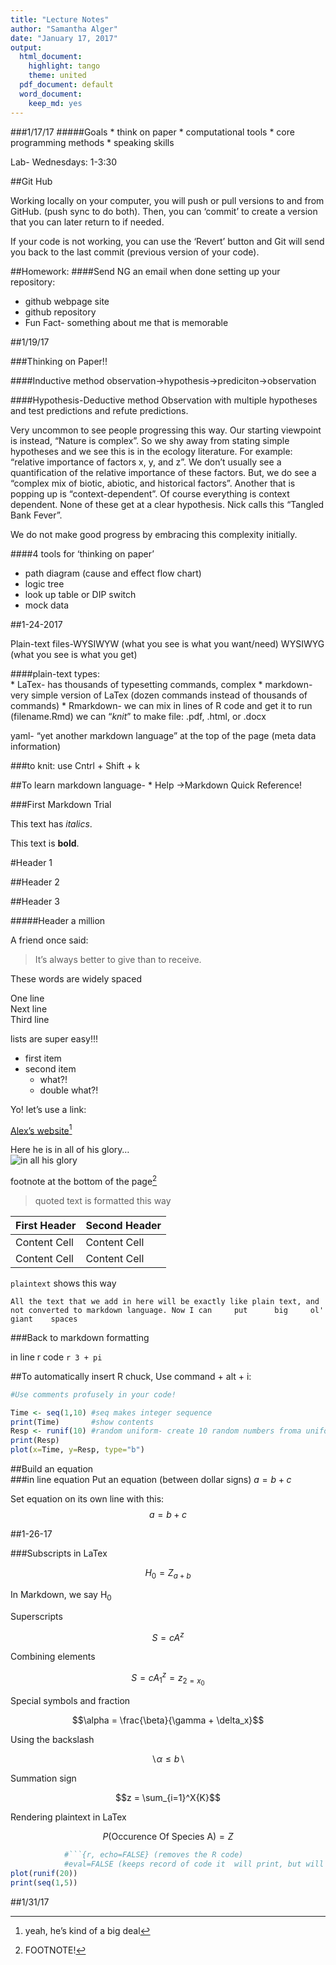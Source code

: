```yaml
---
title: "Lecture Notes"
author: "Samantha Alger"
date: "January 17, 2017"
output:
  html_document:
    highlight: tango
    theme: united
  pdf_document: default
  word_document:
    keep_md: yes
---
```


###1/17/17
#####Goals
* think on paper
* computational tools
* core programming methods
* speaking skills

Lab- Wednesdays: 1-3:30

##Git Hub

Working locally on your computer, you will push or pull versions to and from GitHub. (push sync to do both). Then, you can ‘commit’ to create a version that you can later return to if needed. 

If your code is not working, you can use the ‘Revert’ button and Git will send you back to the last commit (previous version of your code). 

##Homework:
####Send NG an email when done setting up your repository:

* github webpage site
* github repository
* Fun Fact- something about me that is memorable

##1/19/17

###Thinking on Paper!!

####Inductive method
observation->hypothesis->prediciton->observation

####Hypothesis-Deductive method
Observation with multiple hypotheses and test predictions and refute predictions. 

Very uncommon to see people progressing this way. Our starting viewpoint is instead, "Nature is complex". So we shy away from stating simple hypotheses and we see this is in the ecology literature. For example: "relative importance of factors x, y, and z". We don't usually see a quantification of the relative importance of these factors. But, we do see a "complex mix of biotic, abiotic, and historical factors". Another that is popping up is "context-dependent". Of course everything is context dependent. None of these get at a clear hypothesis. Nick calls this "Tangled Bank Fever". 

We do not make good progress by embracing this complexity initially.

####4 tools for 'thinking on paper'

* path diagram (cause and effect flow chart)
* logic tree
* look up table or DIP switch
* mock data

##1-24-2017

Plain-text files-WYSIWYW (what you see is what you want/need)
WYSIWYG (what you see is what you get)

####plain-text types:  
  * LaTex- has thousands of typesetting commands, complex
  * markdown- very simple version of LaTex (dozen commands instead of thousands of commands)
  * Rmarkdown- we can mix in lines of R code and get it to run (filename.Rmd)
         we can "*knit*" to make file: .pdf, .html, or .docx
  
  yaml- "yet another markdown language" at the top of the page (meta data information)
  
###to knit: use Cntrl + Shift + k

##To learn markdown language-
* Help ->Markdown Quick Reference!


###First Markdown Trial


This text has *italics*.

This text is **bold**.

#Header 1

##Header 2

##Header 3

#####Header a million

A friend once said:

>It's always better to give
>than to receive.

These   words   are widely    spaced

One line  
Next line  
Third line  


lists are super easy!!!   

* first item  
* second item  
     + what?!  
     + double what?!  
     
Yo! let's use a link:  

[Alex's website](http://stars2come.com/wp-content/uploads/2010/03/100_3841-300x225.jpg)^[yeah, he's kind of a big deal]

Here he is in all of his glory...  
![in all his glory](Burnham.jpg)

footnote at the bottom of the page^[FOOTNOTE!]

> quoted text is formatted this way

First Header  | Second Header
------------- | -------------
Content Cell  | Content Cell
Content Cell  | Content Cell

`plaintext` shows this way

```
All the text that we add in here will be exactly like plain text, and not converted to markdown language. Now I can     put      big     ol'     giant    spaces    

```
###Back to markdown formatting

in line r code `r 3 + pi`


##To automatically insert R chuck, Use command + alt + i:
```r
#Use comments profusely in your code!

Time <- seq(1,10) #seq makes integer sequence
print(Time)       #show contents
Resp <- runif(10) #random uniform- create 10 random numbers froma uniform distribution
print(Resp)
plot(x=Time, y=Resp, type="b")
```


##Build an equation   
###in line equation
Put an equation (between dollar signs) $a = b + c$

Set equation on its own line with this:   
$$a = b + c$$

##1-26-17

###Subscripts in LaTex

$$H_0 = Z_{a + b}$$

In Markdown, we say H~0~

Superscripts

$$S = cA^z$$

Combining elements

$$S=cA^z_1 = z_{2 = x_0}$$

Special symbols and fraction

$$\alpha = \frac{\beta}{\gamma + \delta_x}$$

Using the backslash

$$\backslash \alpha \le b \backslash$$

Summation sign

$$z = \sum_{i=1}^X{K}$$

Rendering plaintext in LaTex

$$P(\mbox{Occurence Of Species A}) = Z$$


```r
            #```{r, echo=FALSE} (removes the R code)
            #eval=FALSE (keeps record of code it  will print, but will not run inside that chunk)
plot(runif(20))
print(seq(1,5))

```


##1/31/17

